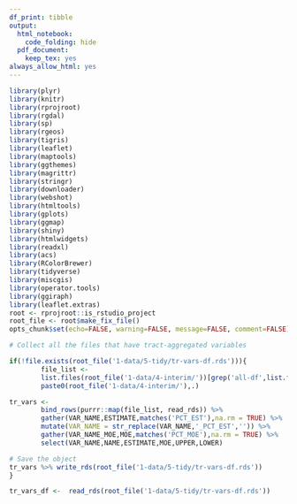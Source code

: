 ```yaml
---
df_print: tibble
output:
  html_notebook:
    code_folding: hide
  pdf_document:
    keep_tex: yes
always_allow_html: yes
---
```


```r
library(plyr)
library(knitr)
library(rprojroot)
library(rgdal)
library(sp)
library(rgeos)
library(tigris)
library(leaflet)
library(maptools)
library(ggthemes)
library(magrittr)
library(stringr)
library(downloader)
library(webshot)
library(htmltools)
library(gplots)
library(ggmap)
library(shiny)
library(htmlwidgets)
library(readxl)
library(acs)
library(RColorBrewer)
library(tidyverse)
library(miscgis)
library(operator.tools)
library(ggiraph)
library(leaflet.extras)
root <- rprojroot::is_rstudio_project
root_file <- root$make_fix_file()
opts_chunk$set(echo=FALSE, warning=FALSE, message=FALSE, comment=FALSE)

```


```r

# Collect all the files that have tract-aggregated variables

if(!file.exists(root_file('1-data/5-tidy/tr-vars-df.rds'))){
        file_list <-
        list.files(root_file('1-data/4-interim/'))[grep('all-df',list.files(root_file('1-data/4-interim/')))] %>% 
        paste0(root_file('1-data/4-interim/'),.)

tr_vars <- 
        bind_rows(purrr::map(file_list, read_rds)) %>% 
        gather(VAR_NAME,ESTIMATE,matches('PCT_EST'),na.rm = TRUE) %>% 
        mutate(VAR_NAME = str_replace(VAR_NAME,'_PCT_EST','')) %>% 
        gather(VAR_NAME_MOE,MOE,matches('PCT_MOE'),na.rm = TRUE) %>% 
        select(VAR_NAME,NAME,ESTIMATE,MOE,UPPER,LOWER)

# Save the object
tr_vars %>% write_rds(root_file('1-data/5-tidy/tr-vars-df.rds'))
}

tr_vars_df <-  read_rds(root_file('1-data/5-tidy/tr-vars-df.rds'))


```





